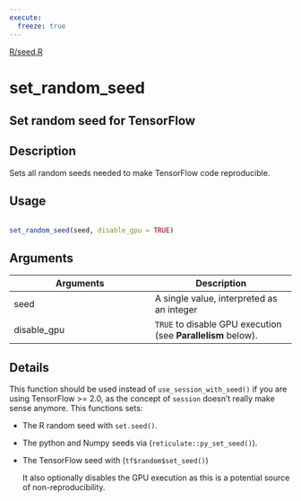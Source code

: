 ```yaml
---
execute:
  freeze: true
---
```


[R/seed.R](https://github.com/rstudio/tensorflow//blob/main/R/seed.R#L156) 

# set_random_seed

## Set random seed for TensorFlow

## Description
 Sets all random seeds needed to make TensorFlow code reproducible. 


## Usage
```r
 
set_random_seed(seed, disable_gpu = TRUE) 
```

## Arguments
|Arguments|Description|
|---|---|
| seed | A single value, interpreted as an integer |
| disable_gpu | `TRUE` to disable GPU execution (see **Parallelism** below). |

## Details

 This function should be used instead of `use_session_with_seed()` if you are using TensorFlow >= 2.0, as the concept of `session` doesn't really make sense anymore.  This functions sets:  

- The R random seed with `set.seed()`. 

- The python and Numpy seeds via (`reticulate::py_set_seed()`). 

- The TensorFlow seed with (`tf$random$set_seed()`) 

  It also optionally disables the GPU execution as this is a potential source of non-reproducibility. 






